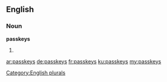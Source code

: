 ==English==

===Noun===
'''passkeys'''

# {{plural of|passkey}}

[[Category:English plurals]]

[[ar:passkeys]]
[[de:passkeys]]
[[fr:passkeys]]
[[ku:passkeys]]
[[my:passkeys]]